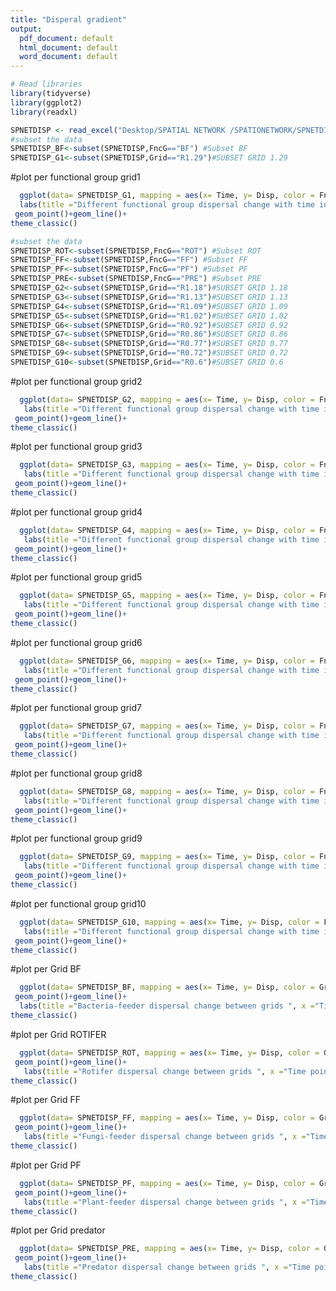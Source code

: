 ```yaml
---
title: "Disperal gradient"
output:
  pdf_document: default
  html_document: default
  word_document: default
---
```


```r
# Read libraries
library(tidyverse)
library(ggplot2)
library(readxl)
```

```r
SPNETDISP <- read_excel("Desktop/SPATIAL NETWORK /SPATIONETWORK/SPNETDISP.xlsx")
#subset the data
SPNETDISP_BF<-subset(SPNETDISP,FncG=="BF") #Subset BF
SPNETDISP_G1<-subset(SPNETDISP,Grid=="R1.29")#SUBSET GRID 1.29
```


#plot per functional group grid1
```r
  ggplot(data= SPNETDISP_G1, mapping = aes(x= Time, y= Disp, color = FncG, group= FncG)) +
  labs(title ="Different functional group dispersal change with time in Grid 1.29 ", x ="Time points") +
 geom_point()+geom_line()+
theme_classic()
```


```r
#subset the data
SPNETDISP_ROT<-subset(SPNETDISP,FncG=="ROT") #Subset ROT
SPNETDISP_FF<-subset(SPNETDISP,FncG=="FF") #Subset FF
SPNETDISP_PF<-subset(SPNETDISP,FncG=="PF") #Subset PF
SPNETDISP_PRE<-subset(SPNETDISP,FncG=="PRE") #Subset PRE
SPNETDISP_G2<-subset(SPNETDISP,Grid=="R1.18")#SUBSET GRID 1.18
SPNETDISP_G3<-subset(SPNETDISP,Grid=="R1.13")#SUBSET GRID 1.13
SPNETDISP_G4<-subset(SPNETDISP,Grid=="R1.09")#SUBSET GRID 1.09
SPNETDISP_G5<-subset(SPNETDISP,Grid=="R1.02")#SUBSET GRID 1.02
SPNETDISP_G6<-subset(SPNETDISP,Grid=="R0.92")#SUBSET GRID 0.92
SPNETDISP_G7<-subset(SPNETDISP,Grid=="R0.86")#SUBSET GRID 0.86
SPNETDISP_G8<-subset(SPNETDISP,Grid=="R0.77")#SUBSET GRID 0.77
SPNETDISP_G9<-subset(SPNETDISP,Grid=="R0.72")#SUBSET GRID 0.72
SPNETDISP_G10<-subset(SPNETDISP,Grid=="R0.6")#SUBSET GRID 0.6
```

#plot per functional group grid2

```r
  ggplot(data= SPNETDISP_G2, mapping = aes(x= Time, y= Disp, color = FncG, group= FncG)) +
   labs(title ="Different functional group dispersal change with time in Grid 1.18 ", x ="Time points") +
 geom_point()+geom_line()+
theme_classic()
```


#plot per functional group grid3
```r
  ggplot(data= SPNETDISP_G3, mapping = aes(x= Time, y= Disp, color = FncG, group= FncG)) +
   labs(title ="Different functional group dispersal change with time in Grid 1.13 ", x ="Time points") +
 geom_point()+geom_line()+
theme_classic()
```


#plot per functional group grid4
```r
  ggplot(data= SPNETDISP_G4, mapping = aes(x= Time, y= Disp, color = FncG, group= FncG)) +
   labs(title ="Different functional group dispersal change with time in Grid 1.09 ", x ="Time points") +
 geom_point()+geom_line()+
theme_classic()
```

#plot per functional group grid5
```r
  ggplot(data= SPNETDISP_G5, mapping = aes(x= Time, y= Disp, color = FncG, group= FncG)) +
   labs(title ="Different functional group dispersal change with time in Grid 1.02 ", x ="Time points") +
 geom_point()+geom_line()+
theme_classic()
```


#plot per functional group grid6
```r
  ggplot(data= SPNETDISP_G6, mapping = aes(x= Time, y= Disp, color = FncG, group= FncG)) +
   labs(title ="Different functional group dispersal change with time in Grid 0.92 ", x ="Time points") +
 geom_point()+geom_line()+
theme_classic()
```


#plot per functional group grid7
```r
  ggplot(data= SPNETDISP_G7, mapping = aes(x= Time, y= Disp, color = FncG, group= FncG)) +
   labs(title ="Different functional group dispersal change with time in Grid 0.86 ", x ="Time points") +
 geom_point()+geom_line()+
theme_classic()
```


#plot per functional group grid8
```r
  ggplot(data= SPNETDISP_G8, mapping = aes(x= Time, y= Disp, color = FncG, group= FncG)) +
   labs(title ="Different functional group dispersal change with time in Grid 0.77 ", x ="Time points") +
 geom_point()+geom_line()+
theme_classic()
```


#plot per functional group grid9
```r
  ggplot(data= SPNETDISP_G9, mapping = aes(x= Time, y= Disp, color = FncG, group= FncG)) +
   labs(title ="Different functional group dispersal change with time in Grid 0.72 ", x ="Time points") +
 geom_point()+geom_line()+
theme_classic()
```


#plot per functional group grid10
```r
  ggplot(data= SPNETDISP_G10, mapping = aes(x= Time, y= Disp, color = FncG, group= FncG)) +
   labs(title ="Different functional group dispersal change with time in Grid 0.6 ", x ="Time points") +
 geom_point()+geom_line()+
theme_classic()
```

#plot per Grid BF
```r
  ggplot(data= SPNETDISP_BF, mapping = aes(x= Time, y= Disp, color = Grid, group= Grid)) +
 geom_point()+geom_line()+
  labs(title ="Bacteria-feeder dispersal change between grids ", x ="Time points")+
theme_classic()
```


#plot per Grid ROTIFER
```r
  ggplot(data= SPNETDISP_ROT, mapping = aes(x= Time, y= Disp, color = Grid, group= Grid)) +
 geom_point()+geom_line()+
   labs(title ="Rotifer dispersal change between grids ", x ="Time points")+
theme_classic()
```


#plot per Grid FF
```r
  ggplot(data= SPNETDISP_FF, mapping = aes(x= Time, y= Disp, color = Grid, group= Grid)) +
 geom_point()+geom_line()+
   labs(title ="Fungi-feeder dispersal change between grids ", x ="Time points")+
theme_classic()
```


#plot per Grid PF
```r
  ggplot(data= SPNETDISP_PF, mapping = aes(x= Time, y= Disp, color = Grid, group= Grid)) +
 geom_point()+geom_line()+
   labs(title ="Plant-feeder dispersal change between grids ", x ="Time points")+
theme_classic()
```


#plot per Grid predator
```r
  ggplot(data= SPNETDISP_PRE, mapping = aes(x= Time, y= Disp, color = Grid, group= Grid)) +
 geom_point()+geom_line()+
   labs(title ="Predator dispersal change between grids ", x ="Time points")+
theme_classic()
```

